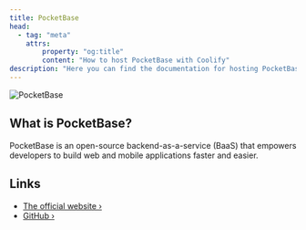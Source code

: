 ```yaml
---
title: PocketBase
head:
  - tag: "meta"
    attrs:
        property: "og:title"
        content: "How to host PocketBase with Coolify"
description: "Here you can find the documentation for hosting PocketBase with Coolify."
---
```



<Badge text="One-click setup." variant="note" size="large" />

![PocketBase](https://camo.githubusercontent.com/3b198a3ea92b78b9f56f6ec7c2eea0d81ee57ec8b4e2420cde3e1fecedcbc2c7/68747470733a2f2f692e696d6775722e636f6d2f3571696d6e6d352e706e67)

## What is PocketBase?

PocketBase is an open-source backend-as-a-service (BaaS) that empowers developers to build web and mobile applications faster and easier.

## Links

- [The official website ›](https://pocketbase.io)
- [GitHub ›](https://github.com/pocketbase/pocketbase)
